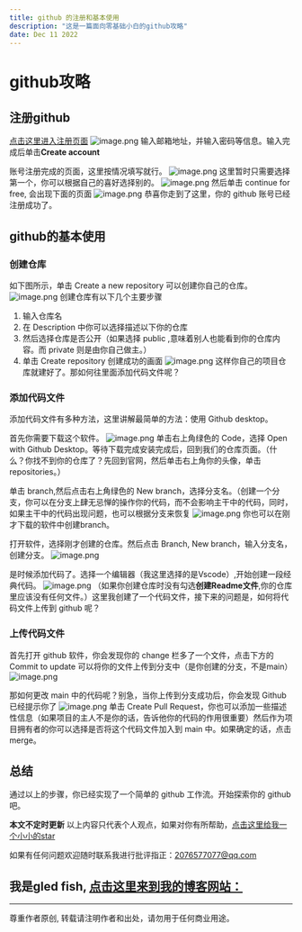 ```yaml
---
title: github 的注册和基本使用
description: "这是一篇面向零基础小白的github攻略"
date: Dec 11 2022
---
```


# github攻略

## 注册github
[点击这里进入注册页面](https://github.com/signup?source=login)
![image.png](https://s2.loli.net/2022/12/11/oybh9cl3IRXFJPT.png)
输入邮箱地址，并输入密码等信息。输入完成后单击**Create account**

账号注册完成的页面，这里按情况填写就行。
![image.png](https://s2.loli.net/2022/12/11/vNh7JCTezfM3LEo.png)
这里暂时只需要选择第一个，你可以根据自己的喜好选择别的。
![image.png](https://s2.loli.net/2022/12/11/LkOy4UtiweHnrAC.png)
然后单击 continue for free, 会出现下面的页面
![image.png](https://s2.loli.net/2022/12/11/2ZS1UMny9uEIfq5.png)
恭喜你走到了这里，你的 github 账号已经注册成功了。
## github的基本使用
### 创建仓库
如下图所示，单击 Create a new repository 可以创建你自己的仓库。
![image.png](https://s2.loli.net/2022/12/11/EnXKlGLqCspDacY.png)
创建仓库有以下几个主要步骤
1. 输入仓库名
2. 在 Description 中你可以选择描述以下你的仓库
3. 然后选择仓库是否公开（如果选择 public ,意味着别人也能看到你的仓库内容。而 private 则是由你自己做主。）
4. 单击 Create repository
创建成功的画面
![image.png](https://s2.loli.net/2022/12/11/6cD5KZu9PASyrok.png)
这样你自己的项目仓库就建好了。那如何往里面添加代码文件呢？
### 添加代码文件
添加代码文件有多种方法，这里讲解最简单的方法：使用 Github desktop。

首先你需要下载这个软件。
![image.png](https://s2.loli.net/2022/12/11/6cD5KZu9PASyrok.png)
单击右上角绿色的 Code，选择 Open with Github Desktop。等待下载完成安装完成后，回到我们的仓库页面。（什么？你找不到你的仓库了？先回到官网，然后单击右上角你的头像，单击 repositories。）

单击 branch,然后点击右上角绿色的 New branch，选择分支名。（创建一个分支，你可以在分支上肆无忌惮的操作你的代码，而不会影响主干中的代码，同时，如果主干中的代码出现问题，也可以根据分支来恢复
![image.png](https://s2.loli.net/2022/12/11/M8o9bQAN5w3gzEG.png)
你也可以在刚才下载的软件中创建branch。

打开软件，选择刚才创建的仓库。然后点击 Branch, New branch，输入分支名，创建分支。
![image.png](https://s2.loli.net/2022/12/11/HYLFPsSXGmRq5Bz.png)

是时候添加代码了。选择一个编辑器（我这里选择的是Vscode）,开始创建一段经典代码。
![image.png](https://s2.loli.net/2022/12/11/mxTK9SEX637lgHY.png)
（如果你创建仓库时没有勾选**创建Readme文件**,你的仓库里应该没有任何文件。）这里我创建了一个代码文件，接下来的问题是，如何将代码文件上传到 github 呢？
### 上传代码文件
首先打开 github 软件，你会发现你的 change 栏多了一个文件，点击下方的Commit to update 可以将你的文件上传到分支中（是你创建的分支，不是main）
![image.png](https://s2.loli.net/2022/12/11/ayRC5ZYJVmedM2A.png)

那如何更改 main 中的代码呢？别急，当你上传到分支成功后，你会发现 Github 已经提示你了
![image.png](https://s2.loli.net/2022/12/11/8LatGXfsEqlhmbu.png)
单击 Create Pull Request，你也可以添加一些描述性信息（如果项目的主人不是你的话，告诉他你的代码的作用很重要）然后作为项目拥有者的你可以选择是否将这个代码文件加入到 main 中。如果确定的话，点击 merge。

## 总结
通过以上的步骤，你已经实现了一个简单的 github 工作流。开始探索你的 github 吧。

**本文不定时更新**
以上内容只代表个人观点，如果对你有所帮助，[点击这里给我一个小小的star](https://github.com/gledfish/blog)

如果有任何问题欢迎随时联系我进行批评指正：2076577077@qq.com 
 
我是gled fish, [点击这里来到我的博客网站：](https://gledfish.netlify.app/)
---
---
尊重作者原创, 转载请注明作者和出处，请勿用于任何商业用途。


